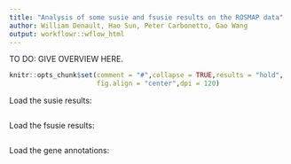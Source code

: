 ```yaml
---
title: "Analysis of some susie and fsusie results on the ROSMAP data"
author: William Denault, Hao Sun, Peter Carbonetto, Gao Wang
output: workflowr::wflow_html
---
```


TO DO: GIVE OVERVIEW HERE.

```r
knitr::opts_chunk$set(comment = "#",collapse = TRUE,results = "hold",
                      fig.align = "center",dpi = 120)
```

Load the susie results:

```r
```

Load the fsusie results:

```r
```

Load the gene annotations:

```r
```

